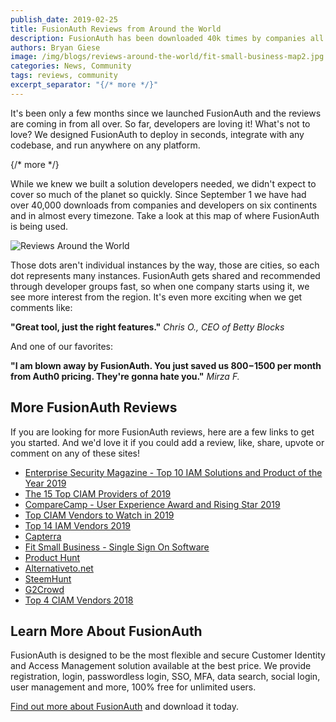 ```yaml
---
publish_date: 2019-02-25 
title: FusionAuth Reviews from Around the World
description: FusionAuth has been downloaded 40k times by companies all over the world.
authors: Bryan Giese
image: /img/blogs/reviews-around-the-world/fit-small-business-map2.jpg
categories: News, Community
tags: reviews, community
excerpt_separator: "{/* more */}"
---
```


It's been only a few months since we launched FusionAuth and the reviews are coming in from all over. So far, developers are loving it! What's not to love? We designed FusionAuth to deploy in seconds, integrate with any codebase, and run anywhere on any platform.

{/* more */}

While we knew we built a solution developers needed, we didn't expect to cover so much of the planet so quickly. Since September 1 we have had over 40,000 downloads from companies and developers on six continents and in almost every timezone. Take a look at this map of where FusionAuth is being used.

![Reviews Around the World](/img/blogs/reviews-around-the-world/fusionauth-world-coverage.jpg)

Those dots aren't individual instances by the way, those are cities, so each dot represents many instances. FusionAuth gets shared and recommended through developer groups fast, so when one company starts using it, we see more interest from the region. It's even more exciting when we get comments like:

**"Great tool, just the right features."**
_Chris O., CEO of Betty Blocks_

And one of our favorites:

**"I am blown away by FusionAuth. You just saved us $800-$1500 per month from Auth0 pricing. They're gonna hate you."**
_Mirza F._

## More FusionAuth Reviews
If you are looking for more FusionAuth reviews, here are a few links to get you started. And we'd love it if you could add a review, like, share, upvote or comment on any of these sites!

- [Enterprise Security Magazine - Top 10 IAM Solutions and Product of the Year 2019](https://identity-and-access-management-solutions.enterprisesecuritymag.com/vendors/fusionauth/2019)
- [The 15 Top CIAM Providers of 2019](https://solutionsreview.com/identity-management/the-15-top-ciam-providers-of-2019/)
- [CompareCamp - User Experience Award and Rising Star 2019](http://comparecamp.com/fusionauth-review-pricing-pros-cons-features/)
- [Top CIAM Vendors to Watch in 2019](https://solutionsreview.com/identity-management/solutions-review-presents-the-top-ciam-vendors-to-watch-in-2019/)
- [Top 14 IAM Vendors 2019](https://solutionsreview.com/identity-management/top-14-iam-vendors-to-watch-in-2019/)   
- [Capterra](https://www.capterra.com/p/182987/FusionAuth/)
- <a href="https://fitsmallbusiness.com/reviews/single-sign-on-software-reviews/" title="Fit Small Business" rel="nofollow">Fit Small Business - Single Sign On Software</a>
- [Product Hunt](https://www.producthunt.com/posts/fusionauth)
- [Alternativeto.net](https://alternativeto.net/software/fusionauth/?license=opensource)
- [SteemHunt](https://steemhunt.com/@smyle/fusionauth-auth-built-for-devs-free-for-unlimited-users)
- [G2Crowd](https://www.g2.com/products/fusionauth/reviews)
- [Top 4 CIAM Vendors 2018](https://solutionsreview.com/identity-management/top-4-ciam-vendors-watch-2018/)

## Learn More About FusionAuth

FusionAuth is designed to be the most flexible and secure Customer Identity and Access Management solution available at the best price. We provide registration, login, passwordless login, SSO, MFA, data search, social login, user management and more, 100% free for unlimited users.

[Find out more about FusionAuth](/ "FusionAuth Home") and download it today.
